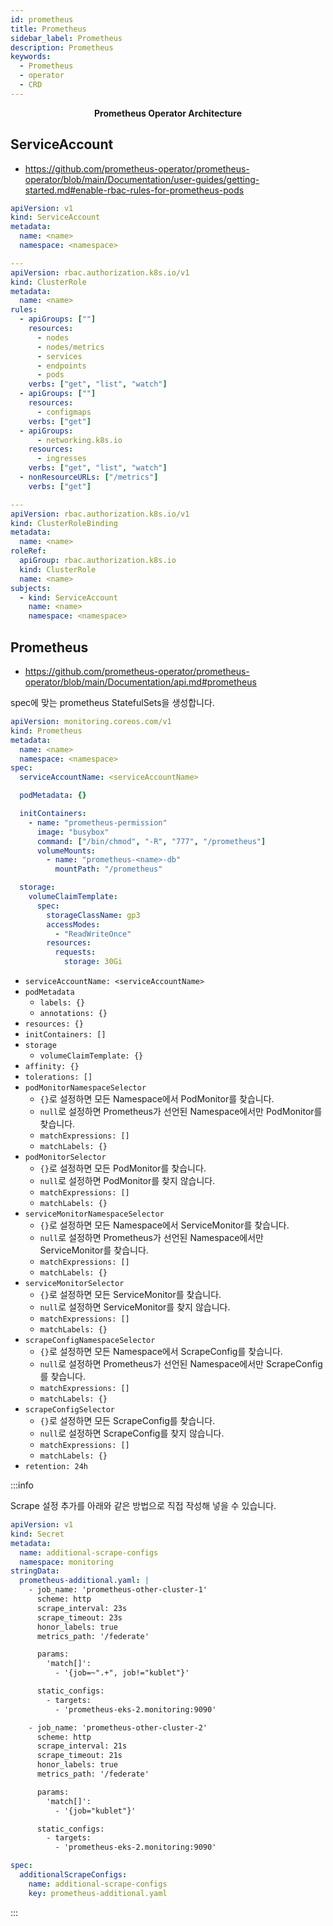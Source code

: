 ```yaml
---
id: prometheus
title: Prometheus
sidebar_label: Prometheus
description: Prometheus
keywords:
  - Prometheus
  - operator
  - CRD
---
```



<center>
	<Image img={require("@site/static/img/mlops/monitoring/prometheus-operator-architecture.png")} width={750} />
</center>
<center>
	<strong>Prometheus Operator Architecture</strong>
</center>

## ServiceAccount

- https://github.com/prometheus-operator/prometheus-operator/blob/main/Documentation/user-guides/getting-started.md#enable-rbac-rules-for-prometheus-pods

```yaml
apiVersion: v1
kind: ServiceAccount
metadata:
  name: <name>
  namespace: <namespace>

---
apiVersion: rbac.authorization.k8s.io/v1
kind: ClusterRole
metadata:
  name: <name>
rules:
  - apiGroups: [""]
    resources:
      - nodes
      - nodes/metrics
      - services
      - endpoints
      - pods
    verbs: ["get", "list", "watch"]
  - apiGroups: [""]
    resources:
      - configmaps
    verbs: ["get"]
  - apiGroups:
      - networking.k8s.io
    resources:
      - ingresses
    verbs: ["get", "list", "watch"]
  - nonResourceURLs: ["/metrics"]
    verbs: ["get"]

---
apiVersion: rbac.authorization.k8s.io/v1
kind: ClusterRoleBinding
metadata:
  name: <name>
roleRef:
  apiGroup: rbac.authorization.k8s.io
  kind: ClusterRole
  name: <name>
subjects:
  - kind: ServiceAccount
    name: <name>
    namespace: <namespace>
```

## Prometheus

- https://github.com/prometheus-operator/prometheus-operator/blob/main/Documentation/api.md#prometheus

spec에 맞는 prometheus StatefulSets을 생성합니다.

```yaml
apiVersion: monitoring.coreos.com/v1
kind: Prometheus
metadata:
  name: <name>
  namespace: <namespace>
spec:
  serviceAccountName: <serviceAccountName>

  podMetadata: {}

  initContainers:
    - name: "prometheus-permission"
      image: "busybox"
      command: ["/bin/chmod", "-R", "777", "/prometheus"]
      volumeMounts:
        - name: "prometheus-<name>-db"
          mountPath: "/prometheus"

  storage:
    volumeClaimTemplate:
      spec:
        storageClassName: gp3
        accessModes:
          - "ReadWriteOnce"
        resources:
          requests:
            storage: 30Gi
```

- `serviceAccountName: <serviceAccountName>`
- `podMetadata`
  - `labels: {}`
  - `annotations: {}`
- `resources: {}`
- `initContainers: []`
- `storage`
  - `volumeClaimTemplate: {}`
- `affinity: {}`
- `tolerations: []`
- `podMonitorNamespaceSelector`
  - `{}`로 설정하면 모든 Namespace에서 PodMonitor를 찾습니다.
  - `null`로 설정하면 Prometheus가 선언된 Namespace에서만 PodMonitor를 찾습니다.
  - `matchExpressions: []`
  - `matchLabels: {}`
- `podMonitorSelector`
  - `{}`로 설정하면 모든 PodMonitor를 찾습니다.
  - `null`로 설정하면 PodMonitor를 찾지 않습니다.
  - `matchExpressions: []`
  - `matchLabels: {}`
- `serviceMonitorNamespaceSelector`
  - `{}`로 설정하면 모든 Namespace에서 ServiceMonitor를 찾습니다.
  - `null`로 설정하면 Prometheus가 선언된 Namespace에서만 ServiceMonitor를 찾습니다.
  - `matchExpressions: []`
  - `matchLabels: {}`
- `serviceMonitorSelector`
  - `{}`로 설정하면 모든 ServiceMonitor를 찾습니다.
  - `null`로 설정하면 ServiceMonitor를 찾지 않습니다.
  - `matchExpressions: []`
  - `matchLabels: {}`
- `scrapeConfigNamespaceSelector`
  - `{}`로 설정하면 모든 Namespace에서 ScrapeConfig를 찾습니다.
  - `null`로 설정하면 Prometheus가 선언된 Namespace에서만 ScrapeConfig를 찾습니다.
  - `matchExpressions: []`
  - `matchLabels: {}`
- `scrapeConfigSelector`
  - `{}`로 설정하면 모든 ScrapeConfig를 찾습니다.
  - `null`로 설정하면 ScrapeConfig를 찾지 않습니다.
  - `matchExpressions: []`
  - `matchLabels: {}`
- `retention: 24h`

:::info

Scrape 설정 추가를 아래와 같은 방법으로 직접 작성해 넣을 수 있습니다.

```yaml
apiVersion: v1
kind: Secret
metadata:
  name: additional-scrape-configs
  namespace: monitoring
stringData:
  prometheus-additional.yaml: |
    - job_name: 'prometheus-other-cluster-1'
      scheme: http
      scrape_interval: 23s
      scrape_timeout: 23s
      honor_labels: true
      metrics_path: '/federate'

      params:
        'match[]':
          - '{job=~".+", job!="kublet"}'

      static_configs:
        - targets:
          - 'prometheus-eks-2.monitoring:9090'

    - job_name: 'prometheus-other-cluster-2'
      scheme: http
      scrape_interval: 21s
      scrape_timeout: 21s
      honor_labels: true
      metrics_path: '/federate'

      params:
        'match[]':
          - '{job="kublet"}'

      static_configs:
        - targets:
          - 'prometheus-eks-2.monitoring:9090'
```

```yaml
spec:
  additionalScrapeConfigs:
    name: additional-scrape-configs
    key: prometheus-additional.yaml
```

:::
